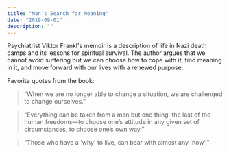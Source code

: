 ```yaml
---
title: "Man's Search for Meaning"
date: "2019-09-01"
description: ""
---
```


Psychiatrist Viktor Frankl's memoir is a description of life in Nazi death camps and its lessons for spiritual survival. The author argues that we cannot avoid suffering but we can choose how to cope with it, find meaning in it, and move forward with our lives with a renewed purpose.

Favorite quotes from the book:

> “When we are no longer able to change a situation, we are challenged to change ourselves.”

> “Everything can be taken from a man but one thing: the last of the human freedoms—to choose one’s attitude in any given set of circumstances, to choose one’s own way.”

> “Those who have a 'why' to live, can bear with almost any 'how'.”
